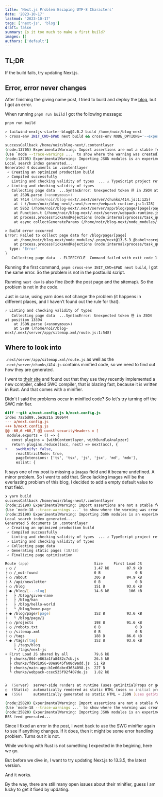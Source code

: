 ```yaml
---
title: 'Next.js Problem Escaping UTF-8 Characters'
date: '2023-10-17'
lastmod: '2023-10-17'
tags: ['next-js', 'blog']
draft: false
summary: Is it too much to make a first build?
images: []
authors: ['default']
---
```


## TL;DR

If the build fails, try updating Next.js.

## Error, error never changes

After finishing the giving name post, I tried to build and deploy the [blog](https://github.com/noirgif/blog-next/commit/154df1a65b85327028a02abe82f9bf0229a4788e), but I got an error.

When running `pnpm run build` I got the following message:

```zsh
pnpm run build

> tailwind-nextjs-starter-blog@2.0.2 build /home/noir/blog-next
> cross-env INIT_CWD=$PWD next build && cross-env NODE_OPTIONS='--experimental-json-modules' node ./scripts/postbuild.mjs

successCallback /home/noir/blog-next/.contentlayer
(node:13705) ExperimentalWarning: Import assertions are not a stable feature of the JavaScript language. Avoid relying on their current behavior and syntax as those might change in a future version of Node.js.
(Use `node --trace-warnings ...` to show where the warning was created)
(node:13705) ExperimentalWarning: Importing JSON modules is an experimental feature and might change at any time
Local search index generated...
Generated 4 documents in .contentlayer
 ✓ Creating an optimized production build    
 ✓ Compiled successfully
   Linting and checking validity of types  ... ⚠ TypeScript project references are not fully supported. Attempting to build in incremental mode.
 ✓ Linting and checking validity of types    
   Collecting page data  ...SyntaxError: Unexpected token 한 in JSON at position 13394
    at JSON.parse (<anonymous>)
    at 7414 (/home/noir/blog-next/.next/server/chunks/414.js:1:125)
    at t (/home/noir/blog-next/.next/server/webpack-runtime.js:1:128)
    at 5852 (/home/noir/blog-next/.next/server/app/blog/page/[page]/page.js:1:1789)
    at Function.t (/home/noir/blog-next/.next/server/webpack-runtime.js:1:128)
    at process.processTicksAndRejections (node:internal/process/task_queues:95:5)
    at async collectGenerateParams (/home/noir/blog-next/node_modules/.pnpm/next@13.5.3_@babel+core@7.23.2_@opentelemetry+api@1.4.1_react-dom@18.2.0_react@18.2.0/node_modules/next/dist/build/utils.js:858:17)

> Build error occurred
Error: Failed to collect page data for /blog/page/[page]
    at /home/noir/blog-next/node_modules/.pnpm/next@13.5.3_@babel+core@7.23.2_@opentelemetry+api@1.4.1_react-dom@18.2.0_react@18.2.0/node_modules/next/dist/build/utils.js:1178:15
    at process.processTicksAndRejections (node:internal/process/task_queues:95:5) {
  type: 'Error'
}
   Collecting page data  . ELIFECYCLE  Command failed with exit code 1.
```

Running the first command, `pnpm cross-env INIT_CWD=$PWD next build`, I got the same error. So the problem is not in the postbuild script.

Running `next dev` is also fine (both the post page and the sitemap). So the problem is not in the code.

Just in case, using yarn does not change the problem (it happens in different places, and I haven't found out the rule for that).
```
✓ Linting and checking validity of types    
   Collecting page data  ...SyntaxError: Unexpected token 한 in JSON at position 13394
    at JSON.parse (<anonymous>)
    at 5789 (/home/noir/blog-next/.next/server/app/sitemap.xml/route.js:1:548)
```

## Where to look into

`.next/server/app/sitemap.xml/route.js` as well as the `.next/server/chunks/414.js` contains minified code, so we need to find out how they are generated.

I went to [their site](https://nextjs.org/docs/architecture/nextjs-compiler) and found out that they use they recently implemented a new compiler, called SWC compiler, that is blazing fast, because it is written in Rust. And that comes with a minifier.

Didn't I said the problems occur in minified code? So let's try turning off the SWC minifier.

```diff
diff --git a/next.config.js b/next.config.js
index 7a2bd09..be1621a 100644
--- a/next.config.js
+++ b/next.config.js
@@ -60,6 +60,7 @@ const securityHeaders = [
 module.exports = () => {
   const plugins = [withContentlayer, withBundleAnalyzer]
   return plugins.reduce((acc, next) => next(acc), {
+    swcMinify: false,
     reactStrictMode: true,
     pageExtensions: ['ts', 'tsx', 'js', 'jsx', 'md', 'mdx'],
     eslint: {
```

It says one of my post is missing a `images` field and it became undefined. A minor problem. So I went to add that. Since lacking images will be the everlasting problem of this blog, I decided to add a empty default value to that field.

```zsh
❯ yarn build             
successCallback /home/noir/blog-next/.contentlayer
(node:25190) ExperimentalWarning: Import assertions are not a stable feature of the JavaScript language. Avoid relying on their current behavior and syntax as those might change in a future version of Node.js.
(Use `node-18 --trace-warnings ...` to show where the warning was created)
(node:25190) ExperimentalWarning: Importing JSON modules is an experimental feature and might change at any time
Local search index generated...
Generated 5 documents in .contentlayer
 ✓ Creating an optimized production build    
 ✓ Compiled successfully
   Linting and checking validity of types  ... ⚠ TypeScript project references are not fully supported. Attempting to build in incremental mode.
 ✓ Linting and checking validity of types    
 ✓ Collecting page data    
 ✓ Generating static pages (18/18) 
 ✓ Finalizing page optimization    

Route (app)                              Size     First Load JS
┌ ○ /                                    1.47 kB        87.9 kB
├ ○ /_not-found                          0 B                0 B
├ ○ /about                               306 B          84.9 kB
├ λ /api/newsletter                      0 B                0 B
├ ○ /blog                                151 B          93.6 kB
├ ● /blog/[...slug]                      14.6 kB         106 kB
├   ├ /blog/given-name
├   ├ /blog/han
├   ├ /blog/hello-world
├   └ /blog/home-page
├ ● /blog/page/[page]                    152 B          93.6 kB
├   └ /blog/page/1
├ ○ /projects                            198 B          91.6 kB
├ ○ /robots.txt                          0 B                0 B
├ ○ /sitemap.xml                         0 B                0 B
├ ○ /tags                                188 B          86.6 kB
└ ● /tags/[tag]                          152 B          93.6 kB
    ├ /tags/blog
    └ /tags/next-js
+ First Load JS shared by all            79.6 kB
  ├ chunks/864-e863a1fa8482c7cb.js       26.5 kB
  ├ chunks/fd9d1056-80ea045f608d9add.js  51 kB
  ├ chunks/main-app-b1e60abcd3634098.js  227 B
  └ chunks/webpack-ccec535f92f407de.js   1.82 kB


λ  (Server)  server-side renders at runtime (uses getInitialProps or getServerSideProps)
○  (Static)  automatically rendered as static HTML (uses no initial props)
●  (SSG)     automatically generated as static HTML + JSON (uses getStaticProps)

(node:25820) ExperimentalWarning: Import assertions are not a stable feature of the JavaScript language. Avoid relying on their current behavior and syntax as those might change in a future version of Node.js.
(Use `node-18 --trace-warnings ...` to show where the warning was created)
(node:25820) ExperimentalWarning: Importing JSON modules is an experimental feature and might change at any time
RSS feed generated...
```

Since I fixed an error in the post, I went back to use the SWC minifier again to see if anything changes. If it does, then it might be some error handling problem. Turns out it is not.

While working with Rust is not something I expected in the begining, here we go.

But before we dive in, I want to try updating Next.js to 13.3.5, the latest version.

And it works.

By the way, there are still many open issues about their minifier, guess I am lucky to get it fixed by updating.